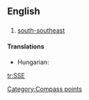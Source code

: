 ==English==

==={{abbreviation}}===
{{infl|en|abbreviation}}

# [[south-southeast]]

====Translations====
{{trans-top|south-southeast}}
* Hungarian: {{t|hu|DDK}}
{{trans-mid}}
{{trans-bottom}}

[[Category:Compass points]]

[[tr:SSE]]